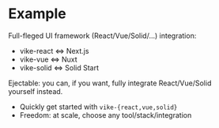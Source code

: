 # Example

Full-fleged UI framework (React/Vue/Solid/...) integration:

- vike-react &lt;=> Next.js
- vike-vue &lt;=> Nuxt
- vike-solid &lt;=> Solid Start

Ejectable: you can, if you want, fully integrate React/Vue/Solid  
yourself instead.

- Quickly get started with `vike-{react,vue,solid}`
- Freedom: at scale, choose any tool/stack/integration
